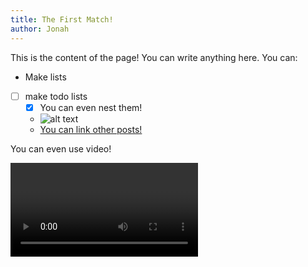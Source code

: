 ```yaml
---
title: The First Match!
author: Jonah
---
```


This is the content of the page! You can write anything here. You can:

  - Make lists
  - [ ] make todo lists
    - [x] You can even nest them!
    - ![alt text](https://c2.staticflickr.com/8/7173/6760590389_68f0028b5f_b.jpg)
    - [You can link other posts!](/posts/two)

You can even use video!

<Video vid="BV3FcAecXL0"/>